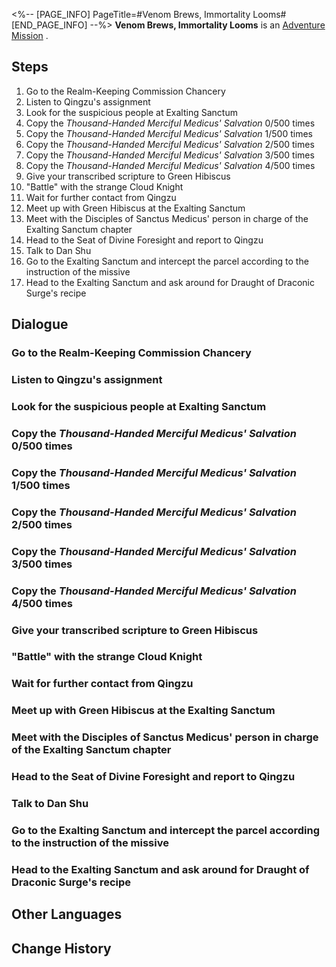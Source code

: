 <%-- [PAGE_INFO]
PageTitle=#Venom Brews, Immortality Looms#
[END_PAGE_INFO] --%>
{{Stub|Dialogue, characters, and location(s)}}
{{Mission Infobox
|id            = 2020103
|title         = 
|image         = Mission Venom Brews, Immortality Looms.png
|type          = Adventure
|event_name    = 
|chapter       = 
|requirements  = [[Trailblaze Mission]] ''[[Stars Spun, Prescience Sprung]]'' completed
|summary       = After an intense undercover operation, you thwarted the scheme plotted by the Disciples of Sanctus Medicus in the Exalting Sanctum. Additionally, you got to know Chief Alchemist Dan Shu, the current figure of power in the Alchemy Commission, who appears amiable.
|characters    = <!--characters that appear in this mission-->
|startLocation = <!--location as it intially appears on the mission screen-->
|world         = <!--i.e. Penacony-->
|area          = <!--i.e. A Child's Dream-->
|prev          = 
|next          = 
|exp           = 400
|credits       = 20000
|stellarJade   = 
|other         = {{Card List|Traveler's Guide*2|delim=;}}
}}
'''Venom Brews, Immortality Looms''' is an [[Adventure Mission]]<!--in [world]-->.

==Steps==
# Go to the Realm-Keeping Commission Chancery
# Listen to Qingzu's assignment
# Look for the suspicious people at Exalting Sanctum
# Copy the ''Thousand-Handed Merciful Medicus' Salvation'' 0/500 times
# Copy the ''Thousand-Handed Merciful Medicus' Salvation'' 1/500 times
# Copy the ''Thousand-Handed Merciful Medicus' Salvation'' 2/500 times
# Copy the ''Thousand-Handed Merciful Medicus' Salvation'' 3/500 times
# Copy the ''Thousand-Handed Merciful Medicus' Salvation'' 4/500 times
# Give your transcribed scripture to Green Hibiscus
# "Battle" with the strange Cloud Knight
# Wait for further contact from Qingzu
# Meet up with Green Hibiscus at the Exalting Sanctum
# Meet with the Disciples of Sanctus Medicus' person in charge of the Exalting Sanctum chapter
# Head to the Seat of Divine Foresight and report to Qingzu
# Talk to Dan Shu
# Go to the Exalting Sanctum and intercept the parcel according to the instruction of the missive
# Head to the Exalting Sanctum and ask around for Draught of Draconic Surge's recipe

<!--
==Gameplay Notes==

--><!--
==Trial Character==

-->
==Dialogue==
{{Stub Dialogue}}
{{Dialogue Start}}
:{{tx}}
{{Dialogue End}}

===Go to the Realm-Keeping Commission Chancery===
{{Mission Description|type=adventure|location=<!--to be added-->|update|Dahao seems to have something to say to you. Maybe he wants you to help with some issues after he witnessed your abilities.}}
{{Dialogue Start}}
:{{tx}}
{{Dialogue End}}

===Listen to Qingzu's assignment===
{{Mission Description|type=adventure|location=<!--to be added-->|update|It must be a major issue if the Seat of Divine Foresight's chief counselor is at this small chancery. Go talk with her. After all, the bigger the problem, the bigger the reward would be.}}
{{Dialogue Start}}
:{{tx}}
{{Dialogue End}}

===Look for the suspicious people at Exalting Sanctum===
{{Mission Description|type=adventure|location=<!--to be added-->|update|According to the Seat of Divine Foresight's intel, there are currently suspicious people at the Exalting Sanctum promoting heresies about the Plagues Author. Could they be the rumored Disciples of Sanctus Medicus?}}
{{Dialogue Start}}
:{{tx}}
{{Dialogue End}}

===Copy the ''Thousand-Handed Merciful Medicus' Salvation'' 0/500 times===
{{Mission Description|type=adventure|location=<!--to be added-->|update|You have to copy the ''Thousand-Handed Merciful Medicus' Salvation'' according to Green Hibiscus's demands, but 500 times is just too much... Maybe there's another way?}}
{{Dialogue Start}}
:{{tx}}
{{Dialogue End}}

===Copy the ''Thousand-Handed Merciful Medicus' Salvation'' 1/500 times===
{{Mission Description|type=adventure|location=<!--to be added-->|update|You have to copy the ''Thousand-Handed Merciful Medicus' Salvation'' according to Green Hibiscus's demands, but 500 times is just too much... Maybe there's another way?}}
{{Dialogue Start}}
:{{tx}}
{{Dialogue End}}

===Copy the ''Thousand-Handed Merciful Medicus' Salvation'' 2/500 times===
{{Mission Description|type=adventure|location=<!--to be added-->|update|You have to copy the ''Thousand-Handed Merciful Medicus' Salvation'' according to Green Hibiscus's demands, but 500 times is just too much... Maybe there's another way?}}
{{Dialogue Start}}
:{{tx}}
{{Dialogue End}}

===Copy the ''Thousand-Handed Merciful Medicus' Salvation'' 3/500 times===
{{Mission Description|type=adventure|location=<!--to be added-->|update|You have to copy the ''Thousand-Handed Merciful Medicus' Salvation'' according to Green Hibiscus's demands, but 500 times is just too much... Maybe there's another way?}}
{{Dialogue Start}}
:{{tx}}
{{Dialogue End}}

===Copy the ''Thousand-Handed Merciful Medicus' Salvation'' 4/500 times===
{{Mission Description|type=adventure|location=<!--to be added-->|update|You have to copy the ''Thousand-Handed Merciful Medicus' Salvation'' according to Green Hibiscus's demands, but 500 times is just too much... Maybe there's another way?}}
{{Dialogue Start}}
:{{tx}}
{{Dialogue End}}

===Give your transcribed scripture to Green Hibiscus===
{{Mission Description|type=adventure|location=<!--to be added-->|update|Thanks to that Cloud Knight, you finished transcribing the ''Thousand-Handed Merciful Medicus' Salvation'' without a hitch. Once you give the transcribed scripture to Green Hibiscus, you'd be sure to infiltrate the Disciples of Sanctus Medicus... such is the hope.}}
{{Dialogue Start}}
:{{tx}}
{{Dialogue End}}

==="Battle" with the strange Cloud Knight===
{{Mission Description|type=adventure|location=<!--to be added-->|update|Under Green Hibiscus's threat, you had no choice but to "battle" the unfortunate Cloud Knight. Luckily, with your wits, you can turn the crisis into an opportunity.}}
{{Dialogue Start}}
:{{tx}}
{{Dialogue End}}

===Wait for further contact from Qingzu===
{{Mission Description|type=adventure|location=<!--to be added-->|update|You have successfully infiltrated the Disciples of Sanctus Medicus. Wait for further contact from Qingzu.}}
{{Dialogue Start}}
:{{tx}}
{{Dialogue End}}

===Meet up with Green Hibiscus at the Exalting Sanctum===
{{Mission Description|type=adventure|location=<!--to be added-->|update|In order to obtain the Disciples of Sanctus Medicus' trust, you have to help Green Hibiscus complete some tasks. Hopefully, their tasks won't put you in a difficult spot.}}
{{Dialogue Start}}
:{{tx}}
{{Dialogue End}}

===Meet with the Disciples of Sanctus Medicus' person in charge of the Exalting Sanctum chapter===
{{Mission Description|type=adventure|location=<!--to be added-->|update|Finally earning the trust of Disciples of Sanctus Medicus, you are escorted to see the person in charge in their Exalting Sanctum chapter. You know that this will be a dangerous rendezvous. The moment you walk the path of a double agent, you have no other choice.}}
{{Dialogue Start}}
:{{tx}}
{{Dialogue End}}

===Head to the Seat of Divine Foresight and report to Qingzu===
{{Mission Description|type=adventure|location=<!--to be added-->|update|You defeated Zhixin... or Mauve Moon, since that's what he goes by now. The Disciples of Sanctus Medicus Exalting Sanctum chapter's efforts can now be considered nullified, and your mission has concluded. Report to Qingzu about the current situation.}}
{{Dialogue Start}}
:{{tx}}
{{Dialogue End}}

===Talk to Dan Shu===
{{Mission Description|type=adventure|location=<!--to be added-->|update|Dan Shu is the alchemist extraordinaire in the Alchemy Commission. Maybe she could help you understand the prescription of this Draught of Draconic Surge.}}
{{Dialogue Start}}
:{{tx}}
{{Dialogue End}}

===Go to the Exalting Sanctum and intercept the parcel according to the instruction of the missive===
{{Mission Description|type=adventure|location=<!--to be added-->|update|In order to obtain the Disciples of Sanctus Medicus' trust, you have to intercept an important missive to be delivered to the Seat of Divine Foresight. Let's hope nothing bad happens to the missive-bearing traitor escaping the Disciples of Sanctus Medicus.}}
{{Dialogue Start}}
:{{tx}}
{{Dialogue End}}

===Head to the Exalting Sanctum and ask around for Draught of Draconic Surge's recipe===
{{Mission Description|type=adventure|location=<!--to be added-->|update|Draught of Draconic Surge is a wild prescription that causes shivers just from its requirements. However, neither Qingzu nor you have the pharmacological knowledge to decipher more information. Ask the professionals from the Alchemy Commission.}}
{{Dialogue Start}}
:{{tx}}
{{Dialogue End}}

==Other Languages==
{{Other Languages
|en   = Venom Brews, Immortality Looms
|zhs  = 蝮蛇鸩鸟，万寿迢迢
|zht  = 蝮蛇鴆鳥，萬壽迢迢
|ja   = 蝮に鴆鳥、万寿迢迢
|ko   = 독을 품은 영생
|es   = Un veneno que otorga la inmortalidad
|fr   = Préparation du venin, immortalité en chemin
|ru   = Отрава бурлит, бессмертие сулит
|th   = สารพัดพิษ อมตะไร้ขอบเขต
|vi   = Đầu Độc, Sự Bất Tử Xa Xăm
|de   = Gift der Unsterblichkeit
|id   = Ramuan Racun Keabadian
|pt   = Veneno Fervente, Imortalidade Emergente
}}

==Change History==
{{Change History|1.0}}
